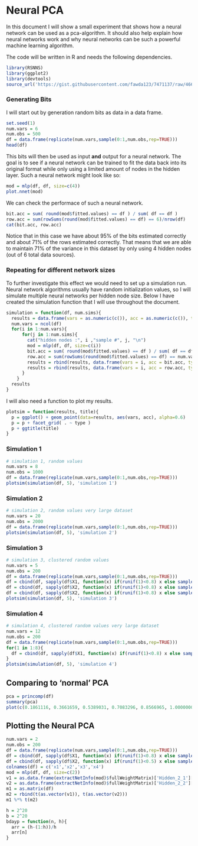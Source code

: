 # Neural PCA 

In this document I will show a small experiment that shows how a neural network can be used as a pca-algorithm. It should also help explain how neural networks work and why neural networks can be such a powerful machine learning algorithm. 

The code will be written in R and needs the following dependencies. 

```r
library(RSNNS)
library(ggplot2)
library(devtools)
source_url('https://gist.githubusercontent.com/fawda123/7471137/raw/466c1474d0a505ff044412703516c34f1a4684a5/nnet_plot_update.r')
```

### Generating Bits

I will start out by generation random bits as data in a data frame.

```r
set.seed(1)
num.vars = 6 
num.obs = 500 
df = data.frame(replicate(num.vars,sample(0:1,num.obs,rep=TRUE)))
head(df)
```

This bits will then be used as input **and** output for a neural network. The goal is to see if a neural network can be trained to fit the data back into its original format while only using a limited amount of nodes in the hidden layer. Such a neural network might look like so:

```r
mod = mlp(df, df, size=c(4))
plot.nnet(mod)
```

We can check the performace of such a neural network. 

```r
bit.acc = sum( round(mod$fitted.values) == df ) / sum( df == df )
row.acc = sum(rowSums(round(mod$fitted.values) == df) == 6)/nrow(df)
cat(bit.acc, row.acc)
```

Notice that in this case we have about 95% of the bits estimated correctly and about 71% of the rows estimated correctly. That means that we are able to maintain 71% of the variance in this dataset by only using 4 hidden nodes (out of 6 total data sources). 

### Repeating for different network sizes

To further investigate this effect we would need to set up a simulation run. Neural network algorithms usually have random initialization values, so I will simulate multiple neural networks per hidden node size. Below I have created the simulation function that I will use throughout the document. 


```r
simulation = function(df, num.sims){
  results = data.frame(vars = as.numeric(c()), acc = as.numeric(c()), type=as.factor(c()))
  num.vars = ncol(df)  
  for(i in 1:num.vars){
	  for(j in 1:num.sims){
	    cat("hidden nodes :", i ,"sample #", j, "\n")
	    mod = mlp(df, df, size=c(i))
	    bit.acc = sum( round(mod$fitted.values) == df ) / sum( df == df )
	    row.acc = sum(rowSums(round(mod$fitted.values) == df) == num.vars)/nrow(df)
	    results = rbind(results, data.frame(vars = i, acc = bit.acc, type= "bit"))
	    results = rbind(results, data.frame(vars = i, acc = row.acc, type= "row"))
	  }
	}
  results 
}
```
 
I will also need a function to plot my results. 

```r
plotsim = function(results, title){
  p = ggplot() + geom_point(data=results, aes(vars, acc), alpha=0.6) 
  p = p + facet_grid( . ~ type )
  p + ggtitle(title)
}
```

### Simulation 1

```r
# simulation 1, random values 
num.vars = 8
num.obs = 1000 
df = data.frame(replicate(num.vars,sample(0:1,num.obs,rep=TRUE)))
plotsim(simulation(df, 5), 'simulation 1')
```

### Simulation 2
```r
# simulation 2, random values very large dataset
num.vars = 20
num.obs = 2000 
df = data.frame(replicate(num.vars,sample(0:1,num.obs,rep=TRUE)))
plotsim(simulation(df, 5), 'simulation 2')
```

### Simulation 3

```r
# simulation 3, clustered random values 
num.vars = 5
num.obs = 200 
df = data.frame(replicate(num.vars,sample(0:1,num.obs,rep=TRUE)))
df = cbind(df, sapply(df$X1, function(x) if(runif(1)<0.8) x else sample(0:1)[1]))
df = cbind(df, sapply(df$X2, function(x) if(runif(1)<0.8) x else sample(0:1)[1]))
df = cbind(df, sapply(df$X2, function(x) if(runif(1)<0.8) x else sample(0:1)[1]))
plotsim(simulation(df, 5), 'simulation 3')
```

### Simulation 4
```r
# simulation 4, clustered random values very large dataset
num.vars = 12
num.obs = 200 
df = data.frame(replicate(num.vars,sample(0:1,num.obs,rep=TRUE)))
for(1 in 1:8){
  df = cbind(df, sapply(df$X1, function(x) if(runif(1)<0.8) x else sample(0:1)[1]))
}
plotsim(simulation(df, 5), 'simulation 4')
```

## Comparing to 'normal' PCA 

```r
pca = princomp(df)
summary(pca)
plot(c(0.1861116, 0.3661659, 0.5389031, 0.7083296, 0.8566965, 1.0000000))
```

## Plotting the Neural PCA 

```r
num.vars = 2
num.obs = 200 
df = data.frame(replicate(num.vars,sample(0:1,num.obs,rep=TRUE)))
df = cbind(df, sapply(df$X1, function(x) if(runif(1)<0.8) x else sample(0:1)[1]))
df = cbind(df, sapply(df$X2, function(x) if(runif(1)<0.5) x else sample(0:1)[1]))
colnames(df) = c('x1','x2','x3','x4')
mod = mlp(df, df, size=c(2))
v1 = as.data.frame(extractNetInfo(mod)$fullWeightMatrix)['Hidden_2_1'][1:4,]
v2 = as.data.frame(extractNetInfo(mod)$fullWeightMatrix)['Hidden_2_2'][1:4,]
m1 = as.matrix(df)
m2 = rbind(t(as.vector(v1)), t(as.vector(v2)))
m1 %*% t(m2)
```

```r
h = 2^20
b = 2^20
bdayp = function(n, h){
  arr = (h-(1:h))/h
  arr[n]
}
```